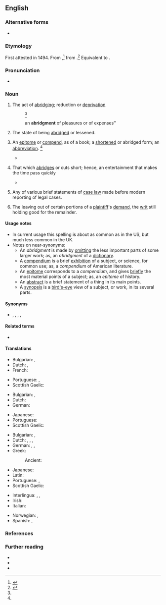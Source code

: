 ==English==

===Alternative forms===
* {{l|en|abridgement}}

===Etymology===
First attested in 1494. From {{etyl|enm|en}} {{m|enm|abrygement}},<ref>{{R:RHCD|page=5}}</ref> from {{etyl|frm|en}} {{m|enm|abregement|abrégement}}.<ref name=SOED>{{R:SOED5|page=8}}</ref> Equivalent to {{suffix|en|abridge|ment}}.

===Pronunciation===
* {{a|US}} {{IPA|en|/əˈbɹɪd͡ʒ.mn̩t/}}

===Noun===
{{en-noun|~}}

# {{lb|en|US}} The act of [[abridging]]; reduction or [[deprivation]] {{defdate|First attested from around (1350 to 1470).}}
#: {{syn|en|diminution|lessening|shortening}}<ref name=SOED/>
#: an '''abridgment''' of pleasures or of expenses''
# {{lb|en|US}} The state of being [[abridged]] or lessened.
# {{lb|en|US}} An [[epitome]] or [[compend]], as of a book; a [[shortened]] or abridged form; an [[abbreviation]]. {{defdate|First attested from around (1350 to 1470).}}<ref name=SOED/>
#* {{quote-journal|en|date=22 March 2012|author=Scott Tobias|work=AV Club|title=The Hunger Games|url=http://www.avclub.com/articles/the-hunger-games,71293/|passage=When the goal is simply to be as faithful as possible to the material—as if a movie were a marriage, and a rights contract the vow—the best result is a skillful '''abridgment''', one that hits all the important marks without losing anything egregious.}}
# {{lb|en|obsolete}} That which [[abridges]] or cuts short; hence, an entertainment that makes the time pass quickly
#* {{quote-book|en|passage=What '''abridgment''' have you for this evening? What masque? what music?|author=Shakespeare|title=Midsummer Night's Dream|section=V-i|year=1605}}
# {{lb|en|dated|legal}} Any of various brief statements of [[case law]] made before modern reporting of legal cases.
# {{lb|en|legal}} The leaving out of certain portions of a [[plaintiff]]'s [[demand]], the [[writ]] still holding good for the remainder.

====Usage notes====
* In current usage this spelling is about as common as {{m|en|abridgement}} in the US, but much less common in the UK.
* Notes on near-synonyms:
** An ''abridgment'' is made by [[omitting]] the less important parts of some larger work; as, an ''abridgment'' of a [[dictionary]].
** A [[compendium]] is a brief [[exhibition]] of a subject, or science, for common use; as, a ''compendium'' of American literature.
** An [[epitome]] corresponds to a ''compendium'', and gives [[briefly]] the most material points of a subject; as, an ''epitome'' of history.
** An [[abstract]] is a brief statement of a thing in its main points.
** A [[synopsis]] is a [[bird's-eye]] view of a subject, or work, in its several parts.

====Synonyms====
* {{sense|act of abridging}} {{l|en|compendium}}, {{l|en|epitome}}, {{l|en|abstract}}, {{l|en|synopsis}}, {{l|en|précis}}

====Related terms====
* {{l|en|abridge}}

====Translations====
{{trans-top|act of abridging}}
* Bulgarian: {{t+|bg|съкращаване|n}}, {{t+|bg|скъсяване}}
* Dutch: {{t+|nl|bekorting}}, {{t+|nl|verkorting}}
* French: {{t+|fr|raccourcissement|m}}
{{trans-mid}}
* Portuguese: {{t+|pt|resumo|m}}, {{t+|pt|abreviação|f}}
* Scottish Gaelic: {{t+|gd|giorrachadh|m}}
{{trans-bottom}}

{{trans-top|state of being abridged}}
* Bulgarian: {{t+check|bg|ограничение|sc=Cyrl}}, {{t-check|bg|[[лишаване]] [[от]] [[права]]|sc=Cyrl}} {{attention|bg|2=was "лишаване от права" - assumed sum-of-parts; if an idiom, remove the wikilinks to the individual words. see [[User:Kephir/gadgets/xte#Translation_fixing]]}}
* Dutch: {{t|nl|ingekorte versie|m}}
* German: {{t+check|de|Kürzung|f}}
{{trans-mid}}
* Japanese: {{t+|ja|縮小|tr=shukushō}}
* Portuguese: {{t+|pt|resumo|m}}
* Scottish Gaelic: {{t+|gd|giorrachadh|m}}
{{trans-bottom}}

{{trans-top|shortened version}}
* Bulgarian: {{t-check|bg|късяване|alt=скъсяване|sc=Cyrl}} {{attention|bg|2=was "с[[късяване]]" - assumed inflected form or vocalised spelling; please verify if linking is acceptable. see [[User:Kephir/gadgets/xte#Translation_fixing]]}}, {{t+|bg|съкращение}}
* Dutch: {{t-check|nl|[[ingekorte]] [[versie]]}} {{attention|nl|2=was "ingekorte versie" - assumed sum-of-parts; if an idiom, remove the wikilinks to the individual words. see [[User:Kephir/gadgets/xte#Translation_fixing]]}}, {{t+|nl|uittreksel}}, {{t-check|nl|[[korte]] [[inhoud]]}} {{attention|nl|2=was "korte inhoud." - assumed sum-of-parts; if an idiom, remove the wikilinks to the individual words. see [[User:Kephir/gadgets/xte#Translation_fixing]]}}, {{t+|nl|excerpt|n}}
* German: {{t+|de|Auszug|m}}, {{t+|de|Kurzfassung|f}}, {{t+|de|Kurzform|f}}
* Greek:
*: Ancient: {{t|grc|ἐπιτομή|f}}
{{trans-mid}}
* Japanese: {{t+|ja|要約|tr=ようやく, yōyaku}}
* Latin: {{t|la|breviārium|n}}
* Portuguese: {{t+|pt|resumo|m}}, {{t+|pt|abreviação|f}}
* Scottish Gaelic: {{t+|gd|giorrachadh|m}}
{{trans-bottom}}

{{trans-top|obsolete: that which abridges or cuts short}}
{{trans-mid}}
{{trans-bottom}}

{{trans-top|brief statement of case law}}
{{trans-mid}}
{{trans-bottom}}

{{checktrans-top}}
* Interlingua: {{t-check|ia|abbreviation}}, {{t-check|ia|compendio}}, {{t-check|ia|summario}}
* Irish: {{t-check|ga|aicearra|m}}
* Italian: {{t-check|it|ompendio}}
{{trans-mid}}
* Norwegian: {{t+check|no|forkortelse|c|n}}, {{t+check|no|utdrag|n}}
* Spanish: {{t+check|es|abreviación}}, {{t+check|es|compendio|m}}
{{trans-bottom}}

===References===
<references/>

===Further reading===
* {{R:Webster 1913}}
* {{R:Century 1911}}
* {{R:OneLook}}